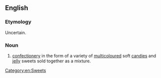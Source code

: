 ==English==
{{wikipedia}}

===Etymology===
Uncertain.

===Noun===
{{en-noun|head=[[dolly]] [[mixture]]}}

# [[confectionery]] in the form of a variety of [[multicoloured]] soft [[candies]] and [[jelly]] sweets sold together as a mixture.

[[Category:en:Sweets]]